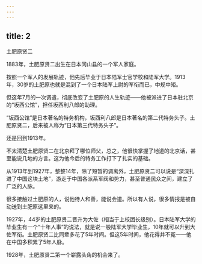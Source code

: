 ```yaml
---
---
---
```

title: 2
---



土肥原贤二



1883年，土肥原贤二出生在日本冈山县的一个军人家庭。

按照一个军人的发展轨迹，他先后毕业于日本陆军士官学校和陆军大学。1913年，30岁的土肥原也就是混到了一个日本陆军上尉的军衔而已，中规中矩。

但这年7月的一次调遣，彻底改变了土肥原的人生轨迹——他被派进了日本驻北京的“坂西公馆”，担任坂西利八郎的助理。

“坂西公馆”是日本著名的特务机构，坂西利八郎是日本著名的第二代特务头子。土肥原贤二，后来被人称为“日本第三代特务头子”。

还是回到1913年。

不太清楚土肥原贤二在北京拜了哪位师父，总之，他很快掌握了地道的北京话，甚至能说几地的方言。这为他今后的特务工作打下了扎实的基础。

从1913年到1927年，整整14年，除了短暂的调离外，土肥原贤二可以说是“深深扎进了中国这块土地”，游走于中国各派系军阀和势力，甚至普通民众之间，建立了广泛的人脉。

很多接触过土肥原的人，说他待人和善，能说会道。所以有人说，很多情报是被自动送到土肥原这里来的。

1927年，44岁的土肥原贤二晋升为大佐（相当于上校团长级别）。日本陆军大学的毕业生有一个“十年人事”的说法，就是说一般陆军大学毕业生，10年就可以升到大佐军衔。土肥原贤二比同辈多花了5年时间。但这5年时间，他花得并不冤——他在中国多积累了5年人脉。

1928年，土肥原贤二第一个崭露头角的机会来了。